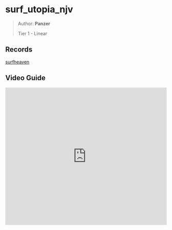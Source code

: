 # surf_utopia_njv

> Author: **Panzer**
>
> Tier 1 - Linear

## Records

[surfheaven](https://surfheaven.eu/map/surf_utopia_njv)

## Video Guide

<iframe
  width="100%"
  height="430"
  src="https://www.youtube.com/embed/b4rE7hUI3PY"
  frameborder="0"
  allow="accelerometer; autoplay; clipboard-write; encrypted-media; gyroscope; picture-in-picture"
  allowfullscreen
/>

## WR

<iframe
  width="100%"
  height="430"
  src="https://www.youtube.com/embed/zzYaBi5PVJ8"
  frameborder="0"
  allow="accelerometer; autoplay; clipboard-write; encrypted-media; gyroscope; picture-in-picture"
  allowfullscreen
/>
